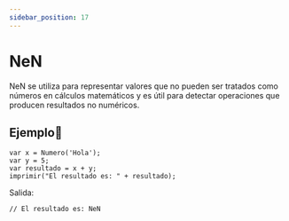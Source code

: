 ```yaml
---
sidebar_position: 17
---
```



# NeN
NeN se utiliza para representar valores que no pueden ser tratados como números en cálculos matemáticos y es útil para detectar operaciones que producen resultados no numéricos.

## Ejemplo📝

```dummy
var x = Numero('Hola');
var y = 5;
var resultado = x + y;
imprimir("El resultado es: " + resultado);
```
Salida:

```dummy
// El resultado es: NeN
```